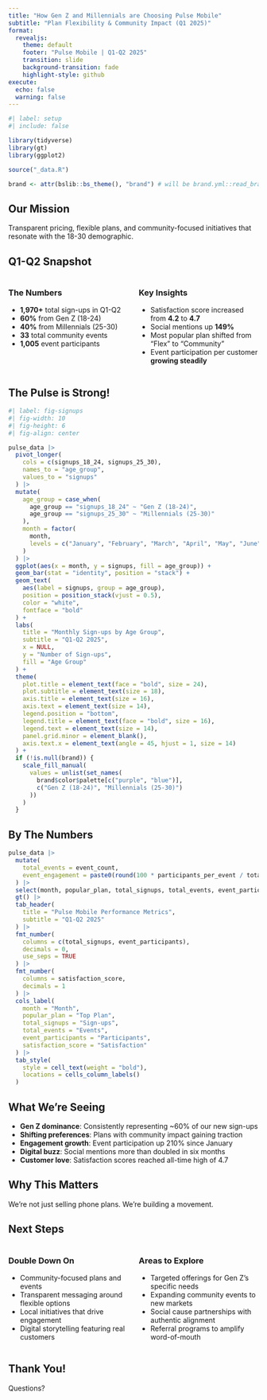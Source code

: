 ```yaml
---
title: "How Gen Z and Millennials are Choosing Pulse Mobile"
subtitle: "Plan Flexibility & Community Impact (Q1 2025)"
format:
  revealjs:
    theme: default
    footer: "Pulse Mobile | Q1-Q2 2025"
    transition: slide
    background-transition: fade
    highlight-style: github
execute:
  echo: false
  warning: false
---
```


```r
#| label: setup
#| include: false

library(tidyverse)
library(gt)
library(ggplot2)

source("_data.R")

brand <- attr(bslib::bs_theme(), "brand") # will be brand.yml::read_brand_yml()
```

## Our Mission

Transparent pricing, flexible plans, and community-focused initiatives that resonate with the 18-30 demographic.

## Q1-Q2 Snapshot {.smaller}

:::: {.columns}

::: {.column width="50%"}
### The Numbers
- **1,970+** total sign-ups in Q1-Q2
- **60%** from Gen Z (18-24)
- **40%** from Millennials (25-30)
- **33** total community events
- **1,005** event participants
:::

::: {.column width="50%"}
### Key Insights
- Satisfaction score increased from **4.2** to **4.7**
- Social mentions up **149%** 
- Most popular plan shifted from "Flex" to "Community"
- Event participation per customer **growing steadily**
:::

::::

## The Pulse is Strong!

```r
#| label: fig-signups
#| fig-width: 10
#| fig-height: 6
#| fig-align: center

pulse_data |>
  pivot_longer(
    cols = c(signups_18_24, signups_25_30),
    names_to = "age_group",
    values_to = "signups"
  ) |>
  mutate(
    age_group = case_when(
      age_group == "signups_18_24" ~ "Gen Z (18-24)",
      age_group == "signups_25_30" ~ "Millennials (25-30)"
    ),
    month = factor(
      month,
      levels = c("January", "February", "March", "April", "May", "June")
    )
  ) |>
  ggplot(aes(x = month, y = signups, fill = age_group)) +
  geom_bar(stat = "identity", position = "stack") +
  geom_text(
    aes(label = signups, group = age_group),
    position = position_stack(vjust = 0.5),
    color = "white",
    fontface = "bold"
  ) +
  labs(
    title = "Monthly Sign-ups by Age Group",
    subtitle = "Q1-Q2 2025",
    x = NULL,
    y = "Number of Sign-ups",
    fill = "Age Group"
  ) +
  theme(
    plot.title = element_text(face = "bold", size = 24),
    plot.subtitle = element_text(size = 18),
    axis.title = element_text(size = 16),
    axis.text = element_text(size = 14),
    legend.position = "bottom",
    legend.title = element_text(face = "bold", size = 16),
    legend.text = element_text(size = 14),
    panel.grid.minor = element_blank(),
    axis.text.x = element_text(angle = 45, hjust = 1, size = 14)
  ) +
  if (!is.null(brand)) {
    scale_fill_manual(
      values = unlist(set_names(
        brand$color$palette[c("purple", "blue")],
        c("Gen Z (18-24)", "Millennials (25-30)")
      ))
    )
  }
```

## By The Numbers {.smaller}

```r
pulse_data |>
  mutate(
    total_events = event_count,
    event_engagement = paste0(round(100 * participants_per_event / total_signups, 1), "%")
  ) |>
  select(month, popular_plan, total_signups, total_events, event_participants, satisfaction_score) |>
  gt() |>
  tab_header(
    title = "Pulse Mobile Performance Metrics",
    subtitle = "Q1-Q2 2025"
  ) |>
  fmt_number(
    columns = c(total_signups, event_participants),
    decimals = 0,
    use_seps = TRUE
  ) |>
  fmt_number(
    columns = satisfaction_score,
    decimals = 1
  ) |>
  cols_label(
    month = "Month",
    popular_plan = "Top Plan",
    total_signups = "Sign-ups",
    total_events = "Events",
    event_participants = "Participants",
    satisfaction_score = "Satisfaction"
  ) |>
  tab_style(
    style = cell_text(weight = "bold"),
    locations = cells_column_labels()
  )
```

## What We're Seeing {.incremental}

- **Gen Z dominance**: Consistently representing ~60% of our new sign-ups
- **Shifting preferences**: Plans with community impact gaining traction
- **Engagement growth**: Event participation up 210% since January
- **Digital buzz**: Social mentions more than doubled in six months
- **Customer love**: Satisfaction scores reached all-time high of 4.7

## Why This Matters

We're not just selling phone plans. We're building a movement.

## Next Steps {.smaller}

:::: {.columns}

::: {.column width="50%"}
### Double Down On
- Community-focused plans and events
- Transparent messaging around flexible options
- Local initiatives that drive engagement
- Digital storytelling featuring real customers
:::

::: {.column width="50%"}
### Areas to Explore
- Targeted offerings for Gen Z's specific needs
- Expanding community events to new markets
- Social cause partnerships with authentic alignment
- Referral programs to amplify word-of-mouth
:::

::::

## Thank You!

Questions?
